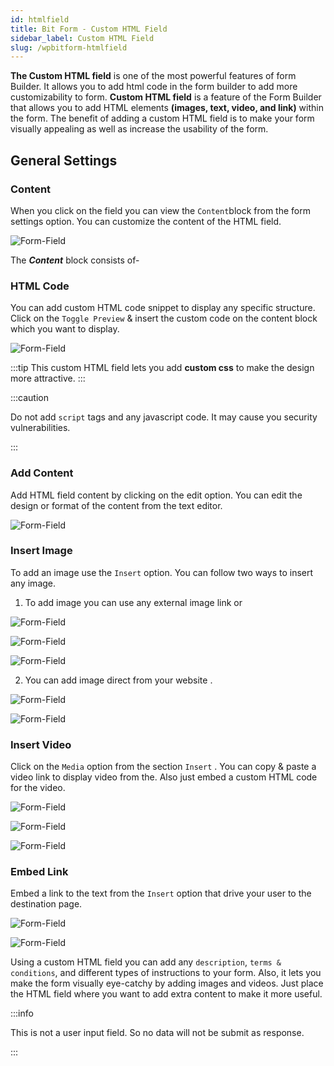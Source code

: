 ```yaml
---
id: htmlfield
title: Bit Form - Custom HTML Field
sidebar_label: Custom HTML Field
slug: /wpbitform-htmlfield
---
```



**The Custom HTML field** is one of the most powerful features of form Builder. It allows you to add html code in the form builder to add more customizability to form. **Custom HTML field** is a feature of the Form Builder that allows you to add HTML elements **(images, text, video, and link)** within the form. The benefit of adding a custom HTML field is to make your form visually appealing as well as increase the usability of the form.

## General Settings

### Content

When you click on the field you can view the `Content`block from the form settings option. You can customize the content of the HTML field.

<Image
  src="Field-Types/HTML/1. Content-Field-Bit-Form"
  alt="Form-Field"
  w="1900"
  h="300"
/>

The **_Content_** block consists of-

### HTML Code

You can add custom HTML code snippet to display any specific structure. Click on the `Toggle Preview` & insert the custom code on the content block which you want to display.


<Image
  src="Field-Types/HTML/2. Insert-Custom-HTML-Code-Bit-Form"
  alt="Form-Field"
  w="1900"
  h="400"
/>


:::tip
This custom HTML field lets you add **custom css** to make the design more attractive.
:::

:::caution

Do not add `script` tags and any javascript code. It may cause you security vulnerabilities.

:::

### Add Content

Add HTML field content by clicking on the edit option. You can edit the design or format of the content from the text editor.


<Image
  src="Field-Types/HTML/3. Edit Content-Bit-Form"
  alt="Form-Field"
  w="1900"
  h="320"
/>

### Insert Image

To add an image use the `Insert` option. You can follow two ways to insert any image.

1. To add image you can use any external image link or


<Image
  src="Field-Types/HTML/4. Insert-Image-Link-Bit-Form"
  alt="Form-Field"
  w="1900"
  h="390"
/>

<Image
  src="Field-Types/HTML/5.  Insert Image-Bit-Form(3)"
  alt="Form-Field"
  w="1900"
  h="350"
/>


<Image
  src="Field-Types/HTML/6.Inserted-Image-Bit-Form"
  alt="Form-Field"
  w="1900"
  h="390"
/>

2. You can add image direct from your website .


<Image
  src="Field-Types/HTML/7. Image-Add-Media-Bit-Form"
  alt="Form-Field"
  w="1900"
  h="390"
/>


<Image
  src="Field-Types/HTML/8. Image-Add-Media-Bit-Form(2)"
  alt="Form-Field"
  w="1900"
  h="390"
/>

### Insert Video

Click on the `Media` option from the section `Insert` . You can copy & paste a video link to display video from the. Also just embed a custom HTML code for the video.


<Image
  src="Field-Types/HTML/9.Insert-Video-Bit-Form"
  alt="Form-Field"
  w="1900"
  h="390"
/>


<Image
  src="Field-Types/HTML/10. . Insert-Video-Bit-Form"
  alt="Form-Field"
  w="1900"
  h="350"
/>


<Image
  src="Field-Types/HTML/11. Embed-Video-Bit-Form"
  alt="Form-Field"
  w="1900"
  h="390"
/>

### Embed Link

Embed a link to the text from the `Insert` option that drive your user to the destination page.

<Image
  src="Field-Types/HTML/12. Insert-Link-Bit-Form"
  alt="Form-Field"
  w="1900"
  h="320"
/>

<Image
  src="Field-Types/HTML/13. Insert-Link-Bit-Form(2)"
  alt="Form-Field"
  w="1900"
  h="320"
/>

Using a custom HTML field you can add any `description`, `terms & conditions`, and different types of instructions to your form. Also, it lets you make the form visually eye-catchy by adding images and videos. Just place the HTML field where you want to add extra content to make it more useful.

:::info

This is not a user input field. So no data will not be submit as response.

:::
